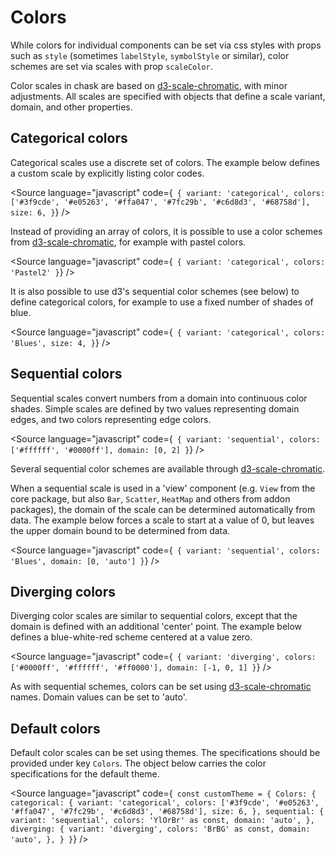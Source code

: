 
<Meta title="Core/Colors" />

# Colors

While colors for individual components can be set via css styles with props such as `style`
(sometimes `labelStyle`, `symbolStyle` or similar), color schemes are set via scales with prop `scaleColor`.

Color scales in chask are based on [d3-scale-chromatic](https://github.com/d3/d3-scale-chromatic),
with minor adjustments. All scales are specified with objects that define a scale variant, domain, and other properties.

## Categorical colors

Categorical scales use a discrete set of colors.
The example below defines a custom scale by explicitly listing color codes.

<Source
    language="javascript"
    code={`
{
  variant: 'categorical',
  colors: ['#3f9cde', '#e05263', '#ffa047', '#7fc29b', '#c6d8d3', '#68758d'],
  size: 6,
}`}
/>

Instead of providing an array of colors, it is possible to use a color schemes from
[d3-scale-chromatic](https://github.com/d3/d3-scale-chromatic), for example with pastel colors.

<Source
    language="javascript"
    code={`
{
  variant: 'categorical',
  colors: 'Pastel2'
}`}
/>

It is also possible to use d3's sequential color schemes (see below) to define categorical colors,
for example to use a fixed number of shades of blue.

<Source
    language="javascript"
    code={`
{
  variant: 'categorical',
  colors: 'Blues',
  size: 4,
}`}
/>

## Sequential colors

Sequential scales convert numbers from a domain into continuous color shades. Simple scales are defined by two values
representing domain edges, and two colors representing edge colors.

<Source
    language="javascript"
    code={`
{
  variant: 'sequential',
  colors: ['#ffffff', '#0000ff'],
  domain: [0, 2]
}`}
/>

Several sequential color schemes are available through [d3-scale-chromatic](https://github.com/d3/d3-scale-chromatic).

When a sequential scale is used in a 'view' component (e.g. `View` from the core package, but also `Bar`, `Scatter`, `HeatMap` and others from addon packages), the domain of the scale can be determined automatically from data. The example below forces a scale to start at a value of 0, but leaves the upper domain bound to be determined from data.

<Source
    language="javascript"
    code={`
{
  variant: 'sequential',
  colors: 'Blues',
  domain: [0, 'auto']
}`}
/>

## Diverging colors

Diverging color scales are similar to sequential colors, except that the domain is defined with an additional 'center'
point. The example below defines a blue-white-red scheme centered at a value zero.

<Source
    language="javascript"
    code={`
{
  variant: 'diverging',
  colors: ['#0000ff', '#ffffff', '#ff0000'],
  domain: [-1, 0, 1]
}`}
/>

As with sequential schemes, colors can be set using [d3-scale-chromatic](https://github.com/d3/d3-scale-chromatic) names.
Domain values can be set to 'auto'.

## Default colors

Default color scales can be set using themes. The specifications should be provided under key `Colors`.
The object below carries the color specifications for the default theme.

<Source
    language="javascript"
    code={`
const customTheme = {
  Colors: {
    categorical: {
        variant: 'categorical',
        colors: ['#3f9cde', '#e05263', '#ffa047', '#7fc29b', '#c6d8d3', '#68758d'],
        size: 6,
    },
    sequential: {
        variant: 'sequential',
        colors: 'YlOrBr' as const,
        domain: 'auto',
    },
    diverging: {
        variant: 'diverging',
        colors: 'BrBG' as const,
        domain: 'auto',
    },
  }
}`}
/>
